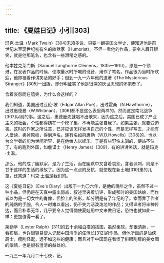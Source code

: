 ```yaml
---
---
---
```

title: 《夏娃日记》小引[303]
---




玛克·土温（Mark Twain）[304]无须多说，只要一翻美国文学史，便知道他是前世纪末至现世纪初有名的幽默家（Humorist）。不但一看他的作品，要令人眉开眼笑，就是他那笔名，也含有一些滑稽之感的。

他本姓克莱门斯（Samuel Langhorne Clemens，1835—1910），原是一个领港，在发表作品的时候，便取量水时所喊的讹音，用作了笔名。作品很为当时所欢迎，他即被看作讲笑话的好手；但到一九一六年他的遗著《The Mysterious Stranger》[305]一出版，却分明证实了他是很深的厌世思想的怀抱者了。

含着哀怨而在嘻笑，为什么会这样的？

我们知道，美国出过亚伦·坡（Edgar Allan Poe），出过霍桑（N.Hawthorne），出过惠德曼（W.Whitman），[306]都不是这么表里两样的。然而这是南北战争[307]以前的事。这之后，惠德曼先就唱不出歌来，因为这之后，美国已成了产业主义的社会，个性都得铸在一个模子里，不再能主张自我了。如果主张，就要受迫害。这时的作家之所注意，已非应该怎样发挥自己的个性，而是怎样写去，才能有人爱读，卖掉原稿，得到声名。连有名如荷惠勒（W.D.Howells）[308]的，也以为文学者的能为世间所容，是在他给人以娱乐。于是有些野性未驯的，便站不住了，有的跑到外国，如詹谟士（Henry James）[309]，有的讲讲笑话，就是玛克·土温。

那么，他的成了幽默家，是为了生活，而在幽默中又含着哀怨，含着讽刺，则是不甘于这样的生活的缘故了。因为这一点点的反抗，就使现在新土地[310]里的儿童，还笑道：玛克·土温是我们的。

这《夏娃日记》（Eve's Diary）出版于一九〇六年，是他的晚年之作，虽然不过一种小品，但仍是在天真中露出弱点，叙述里夹着讥评，形成那时的美国姑娘，而作者以为是一切女性的肖像，但脸上的笑影，却分明是有了年纪的了。幸而靠了作者的纯熟的手腕，令人一时难以看出，仍不失为活泼泼地的作品；又得译者将丰神传达，而且朴素无华，几乎要令人觉得倘使夏娃用中文来做日记，恐怕也就如此一样：更加值得一看了。

莱勒孚（Lester Ralph）[311]的五十余幅白描的插图，虽然柔软，却很清新，一看布局，也许很容易使人记起中国清季的任渭长[312]的作品，但他所画的是仙侠高士，瘦削怪诞，远不如这些的健康；而且对于中国现在看惯了斜眼削肩的美女图的眼睛，也是很有澄清的益处的。

一九三一年九月二十七夜，记。